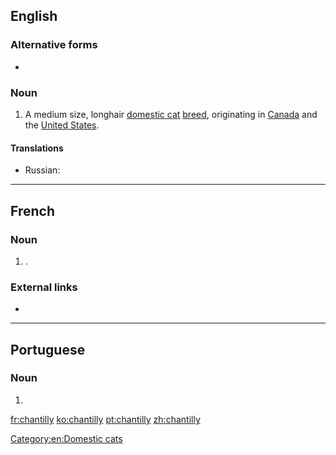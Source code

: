 {{also|Chantilly}}
==English==

===Alternative forms===
* {{l|en|Chantilly/Tiffany}} {{qualifier|Canada}}

===Noun===
{{en-noun|?}}
{{wikipedia|Chantilly-Tiffany cat}}

# A medium size, longhair [[domestic cat]] [[breed]], originating in [[Canada]] and the [[United States]].

[[Category:en:Domestic cats]]

====Translations====
{{trans-top}}
{{trans-mid}}
* Russian: {{t+|ru|шинши́лла|f}}
{{trans-bottom}}

----

==French==

===Noun===
{{fr-noun|f}}

# {{l|en|Chantilly cream}}.

===External links===
* {{R:TLFi}}

----

==Portuguese==

===Noun===
{{pt-noun|m|-}}

# {{alternative spelling of|chantili|lang=pt}}

[[fr:chantilly]]
[[ko:chantilly]]
[[pt:chantilly]]
[[zh:chantilly]]
